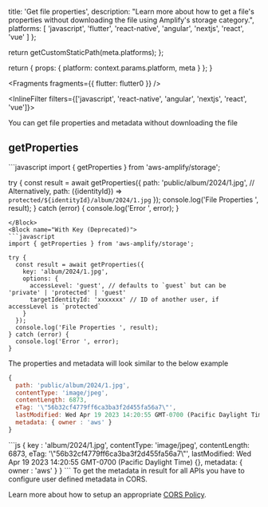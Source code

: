 
  title: 'Get file properties',
  description: "Learn more about how to get a file's properties without downloading the file using Amplify's storage category.",
  platforms: [
    'javascript',
    'flutter',
    'react-native',
    'angular',
    'nextjs',
    'react',
    'vue'
  ]
};

  return getCustomStaticPath(meta.platforms);
};

  return {
    props: {
      platform: context.params.platform,
      meta
    }
  };
}


<Fragments fragments={{ flutter: flutter0 }} />

<InlineFilter filters={['javascript', 'react-native', 'angular', 'nextjs', 'react', 'vue']}>

You can get file properties and metadata without downloading the file

## getProperties
<BlockSwitcher>
<Block name="With Path (Above v6.2.0)">
```javascript
import { getProperties } from 'aws-amplify/storage';

try {
  const result = await getProperties({
    path: 'public/album/2024/1.jpg',
    // Alternatively, path: ({identityId}) => `protected/${identityId}/album/2024/1.jpg`
  });
  console.log('File Properties ', result);
} catch (error) {
  console.log('Error ', error);
}
```
</Block>
<Block name="With Key (Deprecated)">
```javascript
import { getProperties } from 'aws-amplify/storage';

try {
  const result = await getProperties({
    key: 'album/2024/1.jpg',
    options: {
      accessLevel: 'guest', // defaults to `guest` but can be 'private' | 'protected' | 'guest'
      targetIdentityId: 'xxxxxxx' // ID of another user, if accessLevel is `protected`
    }
  });
  console.log('File Properties ', result);
} catch (error) {
  console.log('Error ', error);
}
```
</Block>
</BlockSwitcher>

The properties and metadata will look similar to the below example
<BlockSwitcher>
<Block name="With Path (Above v6.2.0)">
```js
{
  path: 'public/album/2024/1.jpg',
  contentType: 'image/jpeg',
  contentLength: 6873,
  eTag: '\"56b32cf4779ff6ca3ba3f2d455fa56a7\"',
  lastModified: Wed Apr 19 2023 14:20:55 GMT-0700 (Pacific Daylight Time) {},
  metadata: { owner : 'aws' }
}
```
</Block>
<Block name="With Key (Deprecated)">
```js
{
  key : 'album/2024/1.jpg',
  contentType: 'image/jpeg',
  contentLength: 6873,
  eTag: '\"56b32cf4779ff6ca3ba3f2d455fa56a7\"',
  lastModified: Wed Apr 19 2023 14:20:55 GMT-0700 (Pacific Daylight Time) {},
  metadata: { owner : 'aws' }
}
```
</Block>
</BlockSwitcher>


<Callout>
To get the metadata in result for all APIs you have to configure user defined metadata in CORS.

Learn more about how to setup an appropriate [CORS Policy](/gen1/[platform]/prev/build-a-backend/storage/set-up-storage/#amazon-s3-bucket-cors-policy-setup).

</Callout>

</InlineFilter>
